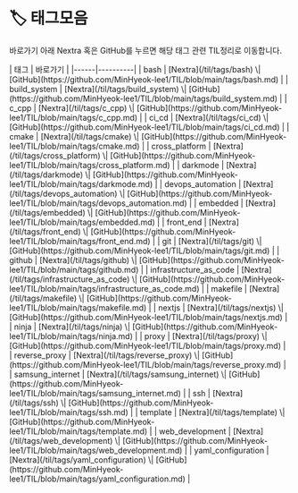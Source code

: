 
# 🏷️ 태그모음
바로가기 아래 Nextra 혹은 GitHub를 누르면 해당 태그 관련 TIL정리로 이동합니다.

<LabelIcons />
| 태그  | 바로가기 |
|------|----------|
| bash | [Nextra](/til/tags/bash) \| [GitHub](https://github.com/MinHyeok-lee1/TIL/blob/main/tags/bash.md) |
| build_system | [Nextra](/til/tags/build_system) \| [GitHub](https://github.com/MinHyeok-lee1/TIL/blob/main/tags/build_system.md) |
| c_cpp | [Nextra](/til/tags/c_cpp) \| [GitHub](https://github.com/MinHyeok-lee1/TIL/blob/main/tags/c_cpp.md) |
| ci_cd | [Nextra](/til/tags/ci_cd) \| [GitHub](https://github.com/MinHyeok-lee1/TIL/blob/main/tags/ci_cd.md) |
| cmake | [Nextra](/til/tags/cmake) \| [GitHub](https://github.com/MinHyeok-lee1/TIL/blob/main/tags/cmake.md) |
| cross_platform | [Nextra](/til/tags/cross_platform) \| [GitHub](https://github.com/MinHyeok-lee1/TIL/blob/main/tags/cross_platform.md) |
| darkmode | [Nextra](/til/tags/darkmode) \| [GitHub](https://github.com/MinHyeok-lee1/TIL/blob/main/tags/darkmode.md) |
| devops_automation | [Nextra](/til/tags/devops_automation) \| [GitHub](https://github.com/MinHyeok-lee1/TIL/blob/main/tags/devops_automation.md) |
| embedded | [Nextra](/til/tags/embedded) \| [GitHub](https://github.com/MinHyeok-lee1/TIL/blob/main/tags/embedded.md) |
| front_end | [Nextra](/til/tags/front_end) \| [GitHub](https://github.com/MinHyeok-lee1/TIL/blob/main/tags/front_end.md) |
| git | [Nextra](/til/tags/git) \| [GitHub](https://github.com/MinHyeok-lee1/TIL/blob/main/tags/git.md) |
| github | [Nextra](/til/tags/github) \| [GitHub](https://github.com/MinHyeok-lee1/TIL/blob/main/tags/github.md) |
| infrastructure_as_code | [Nextra](/til/tags/infrastructure_as_code) \| [GitHub](https://github.com/MinHyeok-lee1/TIL/blob/main/tags/infrastructure_as_code.md) |
| makefile | [Nextra](/til/tags/makefile) \| [GitHub](https://github.com/MinHyeok-lee1/TIL/blob/main/tags/makefile.md) |
| nextjs | [Nextra](/til/tags/nextjs) \| [GitHub](https://github.com/MinHyeok-lee1/TIL/blob/main/tags/nextjs.md) |
| ninja | [Nextra](/til/tags/ninja) \| [GitHub](https://github.com/MinHyeok-lee1/TIL/blob/main/tags/ninja.md) |
| proxy | [Nextra](/til/tags/proxy) \| [GitHub](https://github.com/MinHyeok-lee1/TIL/blob/main/tags/proxy.md) |
| reverse_proxy | [Nextra](/til/tags/reverse_proxy) \| [GitHub](https://github.com/MinHyeok-lee1/TIL/blob/main/tags/reverse_proxy.md) |
| samsung_internet | [Nextra](/til/tags/samsung_internet) \| [GitHub](https://github.com/MinHyeok-lee1/TIL/blob/main/tags/samsung_internet.md) |
| ssh | [Nextra](/til/tags/ssh) \| [GitHub](https://github.com/MinHyeok-lee1/TIL/blob/main/tags/ssh.md) |
| template | [Nextra](/til/tags/template) \| [GitHub](https://github.com/MinHyeok-lee1/TIL/blob/main/tags/template.md) |
| web_development | [Nextra](/til/tags/web_development) \| [GitHub](https://github.com/MinHyeok-lee1/TIL/blob/main/tags/web_development.md) |
| yaml_configuration | [Nextra](/til/tags/yaml_configuration) \| [GitHub](https://github.com/MinHyeok-lee1/TIL/blob/main/tags/yaml_configuration.md) |
